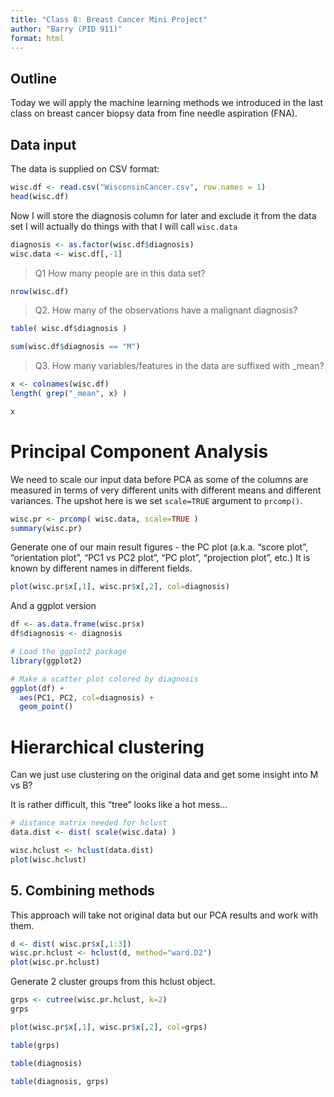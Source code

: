 ```yaml
---
title: "Class 8: Breast Cancer Mini Project"
author: "Barry (PID 911)"
format: html
---
```


## Outline
Today we will apply the machine learning methods we introduced in the last class on breast cancer biopsy data from fine needle aspiration (FNA).

## Data input
The data is supplied on CSV format:

```r
wisc.df <- read.csv("WisconsinCancer.csv", row.names = 1)
head(wisc.df)
```

Now I will store the diagnosis column for later and exclude it from the data set I will actually do things with that I will call `wisc.data`

```r
diagnosis <- as.factor(wisc.df$diagnosis)
wisc.data <- wisc.df[,-1]
```

> Q1 How many people are in this data set?

```r
nrow(wisc.df)
```

> Q2. How many of the observations have a malignant diagnosis?

```r
table( wisc.df$diagnosis )
```
```r
sum(wisc.df$diagnosis == "M")
```

> Q3. How many variables/features in the data are suffixed with _mean?

```r
x <- colnames(wisc.df)
length( grep("_mean", x) )
```

```r
x
```

# Principal Component Analysis

We need to scale our input data before PCA as some of the columns are measured in terms of very different units with different means and different variances. The upshot here is we set `scale=TRUE` argument to `prcomp()`.

```r
wisc.pr <- prcomp( wisc.data, scale=TRUE )
summary(wisc.pr)
```

Generate one of our main result figures - the PC plot (a.k.a. "score plot", "orientation plot", "PC1 vs PC2 plot", "PC plot", "projection plot", etc.) It is known by different names in different fields.

```r
plot(wisc.pr$x[,1], wisc.pr$x[,2], col=diagnosis)
```
And a ggplot version

```r
df <- as.data.frame(wisc.pr$x)
df$diagnosis <- diagnosis

# Load the ggplot2 package
library(ggplot2)

# Make a scatter plot colored by diagnosis
ggplot(df) + 
  aes(PC1, PC2, col=diagnosis) + 
  geom_point()
```

# Hierarchical clustering

Can we just use clustering on the original data and get some insight into M vs B?

It is rather difficult, this "tree" looks like a hot mess...

```r
# distance matrix needed for hclust
data.dist <- dist( scale(wisc.data) )

wisc.hclust <- hclust(data.dist)
plot(wisc.hclust)
```

## 5. Combining methods

This approach will take not original data but our PCA results and work with them.

```r
d <- dist( wisc.pr$x[,1:3])
wisc.pr.hclust <- hclust(d, method="ward.D2")
plot(wisc.pr.hclust)
```

Generate 2 cluster groups from this hclust object.

```r
grps <- cutree(wisc.pr.hclust, k=2)
grps
```

```r
plot(wisc.pr$x[,1], wisc.pr$x[,2], col=grps)
```

```r
table(grps)
```

```r
table(diagnosis)
```
```r
table(diagnosis, grps)
```

